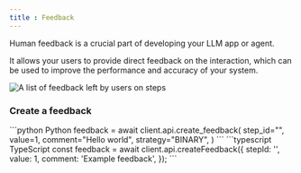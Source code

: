 ```yaml
---
title : Feedback
---
```


Human feedback is a crucial part of developing your LLM app or agent.

It allows your users to provide direct feedback on the interaction, which can be used to improve the performance and accuracy of your system.

<Frame caption="Example of Feedback collected on Literal">     
  <img
    src="/images/feedback.png"
    alt="A list of feedback left by users on steps"
  />
</Frame>

### Create a feedback

<CodeGroup>
```python Python
feedback = await client.api.create_feedback(
    step_id="<STEP_UUID>",
    value=1,
    comment="Hello world",
    strategy="BINARY",
)
```
```typescript TypeScript
const feedback = await client.api.createFeedback({
  stepId: '<STEP_UUID>',
  value: 1,
  comment: 'Example feedback',
});
```
</CodeGroup>

